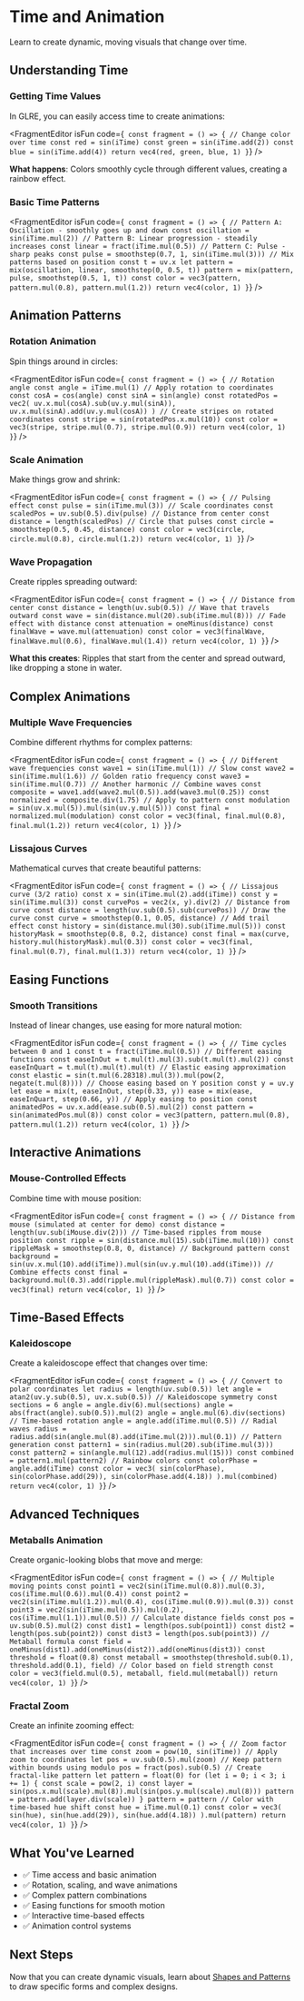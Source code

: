 # Time and Animation


Learn to create dynamic, moving visuals that change over time.

## Understanding Time

### Getting Time Values

In GLRE, you can easily access time to create animations:

<FragmentEditor
        isFun
        code={`
const fragment = () => {
        // Change color over time
        const red = sin(iTime)
        const green = sin(iTime.add(2))
        const blue = sin(iTime.add(4))
        return vec4(red, green, blue, 1)
}`}
/>

**What happens**: Colors smoothly cycle through different values, creating a rainbow effect.

### Basic Time Patterns

<FragmentEditor
        isFun
        code={`
const fragment = () => {
        // Pattern A: Oscillation - smoothly goes up and down
        const oscillation = sin(iTime.mul(2))
        // Pattern B: Linear progression - steadily increases
        const linear = fract(iTime.mul(0.5))
        // Pattern C: Pulse - sharp peaks
        const pulse = smoothstep(0.7, 1, sin(iTime.mul(3)))
        // Mix patterns based on position
        const t = uv.x
        let pattern = mix(oscillation, linear, smoothstep(0, 0.5, t))
        pattern = mix(pattern, pulse, smoothstep(0.5, 1, t))
        const color = vec3(pattern, pattern.mul(0.8), pattern.mul(1.2))
        return vec4(color, 1)
}`}
/>

## Animation Patterns

### Rotation Animation

Spin things around in circles:

<FragmentEditor
        isFun
        code={`
const fragment = () => {
        // Rotation angle
        const angle = iTime.mul(1)
        // Apply rotation to coordinates
        const cosA = cos(angle)
        const sinA = sin(angle)
        const rotatedPos = vec2(
                uv.x.mul(cosA).sub(uv.y.mul(sinA)),
                uv.x.mul(sinA).add(uv.y.mul(cosA))
        )
        // Create stripes on rotated coordinates
        const stripe = sin(rotatedPos.x.mul(10))
        const color = vec3(stripe, stripe.mul(0.7), stripe.mul(0.9))
        return vec4(color, 1)
}`}
/>

### Scale Animation

Make things grow and shrink:

<FragmentEditor
        isFun
        code={`
const fragment = () => {
        // Pulsing effect
        const pulse = sin(iTime.mul(3))
        // Scale coordinates
        const scaledPos = uv.sub(0.5).div(pulse)
        // Distance from center
        const distance = length(scaledPos)
        // Circle that pulses
        const circle = smoothstep(0.5, 0.45, distance)
        const color = vec3(circle, circle.mul(0.8), circle.mul(1.2))
        return vec4(color, 1)
}`}
/>

### Wave Propagation

Create ripples spreading outward:

<FragmentEditor
        isFun
        code={`
const fragment = () => {
        // Distance from center
        const distance = length(uv.sub(0.5))
        // Wave that travels outward
        const wave = sin(distance.mul(20).sub(iTime.mul(8)))
        // Fade effect with distance
        const attenuation = oneMinus(distance)
        const finalWave = wave.mul(attenuation)
        const color = vec3(finalWave, finalWave.mul(0.6), finalWave.mul(1.4))
        return vec4(color, 1)
}`}
/>

**What this creates**: Ripples that start from the center and spread outward, like dropping a stone in water.

## Complex Animations

### Multiple Wave Frequencies

Combine different rhythms for complex patterns:

<FragmentEditor
        isFun
        code={`
const fragment = () => {
        // Different wave frequencies
        const wave1 = sin(iTime.mul(1)) // Slow
        const wave2 = sin(iTime.mul(1.6)) // Golden ratio frequency
        const wave3 = sin(iTime.mul(0.7)) // Another harmonic
        // Combine waves
        const composite = wave1.add(wave2.mul(0.5)).add(wave3.mul(0.25))
        const normalized = composite.div(1.75)
        // Apply to pattern
        const modulation = sin(uv.x.mul(5)).mul(sin(uv.y.mul(5)))
        const final = normalized.mul(modulation)
        const color = vec3(final, final.mul(0.8), final.mul(1.2))
        return vec4(color, 1)
}`}
/>

### Lissajous Curves

Mathematical curves that create beautiful patterns:

<FragmentEditor
        isFun
        code={`
const fragment = () => {
        // Lissajous curve (3/2 ratio)
        const x = sin(iTime.mul(2).add(iTime))
        const y = sin(iTime.mul(3))
        const curvePos = vec2(x, y).div(2)
        // Distance from curve
        const distance = length(uv.sub(0.5).sub(curvePos))
        // Draw the curve
        const curve = smoothstep(0.1, 0.05, distance)
        // Add trail effect
        const history = sin(distance.mul(30).sub(iTime.mul(5)))
        const historyMask = smoothstep(0.8, 0.2, distance)
        const final = max(curve, history.mul(historyMask).mul(0.3))
        const color = vec3(final, final.mul(0.7), final.mul(1.3))
        return vec4(color, 1)
}`}
/>

## Easing Functions

### Smooth Transitions

Instead of linear changes, use easing for more natural motion:

<FragmentEditor
        isFun
        code={`
const fragment = () => {
        // Time cycles between 0 and 1
        const t = fract(iTime.mul(0.5))
        // Different easing functions
        const easeInOut = t.mul(t).mul(3).sub(t.mul(t).mul(2))
        const easeInQuart = t.mul(t).mul(t).mul(t)
        // Elastic easing approximation
        const elastic = sin(t.mul(6.28318).mul(3)).mul(pow(2, negate(t.mul(8))))
        // Choose easing based on Y position
        const y = uv.y
        let ease = mix(t, easeInOut, step(0.33, y))
        ease = mix(ease, easeInQuart, step(0.66, y))
        // Apply easing to position
        const animatedPos = uv.x.add(ease.sub(0.5).mul(2))
        const pattern = sin(animatedPos.mul(8))
        const color = vec3(pattern, pattern.mul(0.8), pattern.mul(1.2))
        return vec4(color, 1)
}`}
/>

## Interactive Animations

### Mouse-Controlled Effects

Combine time with mouse position:

<FragmentEditor
        isFun
        code={`
const fragment = () => {
        // Distance from mouse (simulated at center for demo)
        const distance = length(uv.sub(iMouse.div(2)))
        // Time-based ripples from mouse position
        const ripple = sin(distance.mul(15).sub(iTime.mul(10)))
        const rippleMask = smoothstep(0.8, 0, distance)
        // Background pattern
        const background = sin(uv.x.mul(10).add(iTime)).mul(sin(uv.y.mul(10).add(iTime)))
        // Combine effects
        const final = background.mul(0.3).add(ripple.mul(rippleMask).mul(0.7))
        const color = vec3(final)
        return vec4(color, 1)
}`}
/>

## Time-Based Effects

### Kaleidoscope

Create a kaleidoscope effect that changes over time:

<FragmentEditor
        isFun
        code={`
const fragment = () => {
        // Convert to polar coordinates
        let radius = length(uv.sub(0.5))
        let angle = atan2(uv.y.sub(0.5), uv.x.sub(0.5))
        // Kaleidoscope symmetry
        const sections = 6
        angle = angle.div(6).mul(sections)
        angle = abs(fract(angle).sub(0.5)).mul(2)
        angle = angle.mul(6).div(sections)
        // Time-based rotation
        angle = angle.add(iTime.mul(0.5))
        // Radial waves
        radius = radius.add(sin(angle.mul(8).add(iTime.mul(2))).mul(0.1))
        // Pattern generation
        const pattern1 = sin(radius.mul(20).sub(iTime.mul(3)))
        const pattern2 = sin(angle.mul(12).add(radius.mul(15)))
        const combined = pattern1.mul(pattern2)
        // Rainbow colors
        const colorPhase = angle.add(iTime)
        const color = vec3(
                sin(colorPhase),
                sin(colorPhase.add(29)),
                sin(colorPhase.add(4.18))
        ).mul(combined)
        return vec4(color, 1)
}`}
/>

## Advanced Techniques

### Metaballs Animation

Create organic-looking blobs that move and merge:

<FragmentEditor
        isFun
        code={`
const fragment = () => {
        // Multiple moving points
        const point1 = vec2(sin(iTime.mul(0.8)).mul(0.3), cos(iTime.mul(0.6)).mul(0.4))
        const point2 = vec2(sin(iTime.mul(1.2)).mul(0.4), cos(iTime.mul(0.9)).mul(0.3))
        const point3 = vec2(sin(iTime.mul(0.5)).mul(0.2), cos(iTime.mul(1.1)).mul(0.5))
        // Calculate distance fields
        const pos = uv.sub(0.5).mul(2)
        const dist1 = length(pos.sub(point1))
        const dist2 = length(pos.sub(point2))
        const dist3 = length(pos.sub(point3))
        // Metaball formula
        const field = oneMinus(dist1).add(oneMinus(dist2)).add(oneMinus(dist3))
        const threshold = float(0.8)
        const metaball = smoothstep(threshold.sub(0.1), threshold.add(0.1), field)
        // Color based on field strength
        const color = vec3(field.mul(0.5), metaball, field.mul(metaball))
        return vec4(color, 1)
}`}
/>

### Fractal Zoom

Create an infinite zooming effect:

<FragmentEditor
        isFun
        code={`
const fragment = () => {
        // Zoom factor that increases over time
        const zoom = pow(10, sin(iTime))
        // Apply zoom to coordinates
        let pos = uv.sub(0.5).mul(zoom)
        // Keep pattern within bounds using modulo
        pos = fract(pos).sub(0.5)
        // Create fractal-like pattern
        let pattern = float(0)
        for (let i = 0; i < 3; i += 1) {
                const scale = pow(2, i)
                const layer = sin(pos.x.mul(scale).mul(8)).mul(sin(pos.y.mul(scale).mul(8)))
                pattern = pattern.add(layer.div(scale))
        }
        pattern = pattern
        // Color with time-based hue shift
        const hue = iTime.mul(0.1)
        const color = vec3(
                sin(hue),
                sin(hue.add(29)),
                sin(hue.add(4.18))
        ).mul(pattern)
        return vec4(color, 1)
}`}
/>

## What You've Learned

- ✅ Time access and basic animation
- ✅ Rotation, scaling, and wave animations
- ✅ Complex pattern combinations
- ✅ Easing functions for smooth motion
- ✅ Interactive time-based effects
- ✅ Animation control systems

## Next Steps

Now that you can create dynamic visuals, learn about [Shapes and Patterns](../techniques/04-shapes-patterns.md) to draw specific forms and complex designs.

